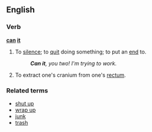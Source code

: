 ==English==

===Verb===
'''[[can]] [[it]]'''

#{{idiom}} To [[silence]]; to [[quit]] doing something; to put an [[end]] to.
#: '''''Can it''', you two!  I'm trying to work.''
#{{idiom}} To extract one's cranium from one's [[rectum]].

===Related terms===
*[[shut up]]
*[[wrap up]]
*[[junk]] <!-- As in to junk a project-->
*[[trash]] <!-- As in to trash an idea-->